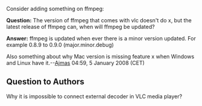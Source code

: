 Consider adding something on ffmpeg:

'''Question:''' The version of ffmpeg that comes with vlc doesn't do x, but the latest release of ffmpeg can, when will ffmpeg be updated?

'''Answer:''' ffmpeg is updated when ever there is a minor version updated. For example 0.8.9 to 0.9.0 (major.minor.debug)

Also something about why Mac version is missing feature x when Windows and Linux have it.--[[User:Ajmas|Ajmas]] 04:59, 5 January 2008 (CET)

== Question to Authors ==

Why it is impossible to connect external decoder in VLC media player?